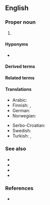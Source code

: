 ==English==

===Proper noun===
{{head|en|proper noun}}

# {{lb|en|computer languages}} {{initialism of|Extensible Markup Language|lang=en|nodot=1}} {{gloss|a flexible text format for creating structured computer documents in machine-readable form.}}

====Hyponyms====
* {{l|en|FXML}}

====Derived terms====
{{der3|en
|FXML
|XMLNS
}}

====Related terms====
{{rel4|en
|XHTML
|XLink
|XMI
|XPath
|XPointer
|XSLT
}}

====Translations====
{{trans-top|extensible markup language}}
* Arabic: {{t|ar|إكس إم إل|tr=إكْسْ إمْ إلْ}}
* Finnish: {{t+|fi|XML}}, {{t|fi|[[XML]]-[[kieli]]}}
* German: {{t+|de|XML}}
* Norwegian: {{t+|no|XML|n}}
{{trans-mid}}
* Serbo-Croatian: {{t|sh|XML|m}}
* Swedish: {{t+|sv|XML|n}}
* Turkish: {{t+|tr|GİD}}, {{t+|tr|XML}}
{{trans-bottom}}

===See also===
* {{l|en|HTML}}
* {{l|en|SGML}}
* {{l|en|XAML}}
* {{l|en|XUL}}

===References===
* {{pedia}}